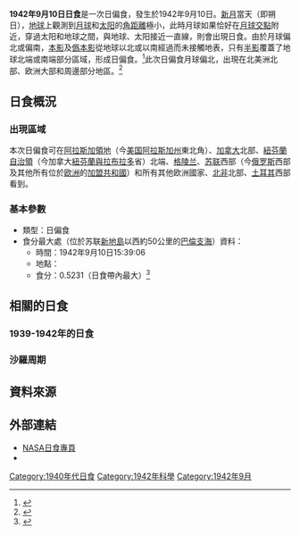 {{Infobox Solar eclipse
| Year        = 1942
| Month       = 9
| Day         = 10
| Type        = 日偏食
| Image       = SE1942Sep10P.png
| Image size  = 200px
| Image intro = 1942年9月10日日偏食路徑圖
  <!--   日食資料   -->
| Gamma       = 1.2571
| Mag         = 0.5231
| Saros       = 153
| Saros total = 70
| Saros seq   = 5
  <!--     食甚     -->
| Duration    = 
| Location    = [[苏联|苏联]][[新地島|新地島]]以西約50公里的[[巴倫支海|巴倫支海]]
| Coords      = {{coord|71.9|N|50.0|E}}
| Width       = 
  <!--   開始時間   -->
| Partial     = 
| Start type  = 
| Centre      = 
| Greatest    = 15:39:06
  <!--     倒數     -->
| hour        = 15
| minute      = 39
| second      = 6
| Duration_s  = 
}}
'''1942年9月10日日食'''是一次日偏食，發生於1942年9月10日。[[新月|新月]]當天（即朔日），[[地球|地球]]上觀測到[[月球|月球]]和[[太阳|太阳]]的[[角距離|角距離]]極小，此時月球如果恰好在[[月球交點|月球交點]]附近，穿過太阳和地球之間，與地球、太阳接近一直線，則會出現日食。由於月球偏北或偏南，[[本影|本影]]及[[僞本影|僞本影]]從地球以北或以南經過而未接觸地表，只有[[半影|半影]]覆蓋了地球北端或南端部分區域，形成日偏食。<ref name="astron">{{cite web|author=樊忠玉|title=日（月）食|url=http://www.astron.ac.cn/bencandy-51-1630-1.htm|publisher=中国天文科普网|accessdate=2016-03-26|archive-date=2014-09-17|archive-url=https://web.archive.org/web/20140917080048/http://www.astron.ac.cn/bencandy-51-1630-1.htm|dead-url=no}}</ref>此次日偏食月球偏北，出現在北美洲北部、欧洲大部和周邊部分地區。<ref name="NASAGIF">{{cite web|author=Fred Espenak|title=Paritial Solar Eclipse of 1942 Sep 10|url=http://eclipse.gsfc.nasa.gov/SEplot/SEplot1901/SE1942Sep10P.GIF|publisher=NASA Eclipse Web Site|accessdate=2016-03-26|archive-date=2020-10-28|archive-url=https://web.archive.org/web/20201028070134/https://eclipse.gsfc.nasa.gov/SEplot/SEplot1901/SE1942Sep10P.GIF|dead-url=no}}{{en}}</ref>

== 日食概況 ==
=== 出現區域 ===
本次日偏食可在[[阿拉斯加領地|阿拉斯加領地]]（今[[美国|美国]][[阿拉斯加州|阿拉斯加州]]東北角）、[[加拿大|加拿大]]北部、[[紐芬蘭自治領|紐芬蘭自治領]]（今加拿大[[紐芬蘭與拉布拉多|紐芬蘭與拉布拉多]]省）北端、[[格陵兰|格陵兰]]、[[苏联|苏联]]西部（今[[俄罗斯|俄罗斯]]西部及其他所有位於[[欧洲|欧洲]]的[[蘇聯加盟共和國|加盟共和國]]）和所有其他欧洲國家、[[北部非洲|北非]]北部、[[土耳其|土耳其]]西部看到。

=== 基本參數 ===
{{NoteUTC}}
* 類型：日偏食
* 食分最大處（位於苏联[[新地島|新地島]]以西約50公里的[[巴倫支海|巴倫支海]]）資料：
** 時間：1942年9月10日15:39:06
** 地點：{{coord|71.9|N|50.0|E}}
** 食分：0.5231（日食帶內最大）<ref name="Besselian">{{cite web|author=Fred Espenak|title=Besselian Elements - Paritial Solar Eclipse of 1942 Sep 10|url=http://eclipse.gsfc.nasa.gov/SEsearch/SEdata.php?Ecl=19420910|publisher=NASA Eclipse Web Site|accessdate=2016-03-26|archive-date=2020-10-28|archive-url=https://web.archive.org/web/20201028060618/https://eclipse.gsfc.nasa.gov/SEsearch/SEdata.php?Ecl=19420910|dead-url=no}}{{en}}</ref>

== 相關的日食 ==
=== 1939-1942年的日食 ===
{{Solar eclipse set 1939-1942}}

=== 沙羅周期 ===
{{Solar Saros series 153}}

== 資料來源 ==
{{reflist}}

== 外部連結 ==
{{日食主題}}
* [http://eclipse.gsfc.nasa.gov/solar.html NASA日食專頁]{{Wayback|url=http://eclipse.gsfc.nasa.gov/solar.html |date=20190108200537 }}{{en}}
* {{Partial solar eclipse NASA reference|1901/SE1942Sep10P|19420910}}

{{Solar eclipses
|nature=日偏食
|previous=[[1942年8月12日日食|1942年8月12日日食]]
|natureprevious=日偏食
|next=[[1943年2月4日日食|1943年2月4日日食]]
|naturenext=日全食
|previoussamenature=[[1942年8月12日日食|1942年8月12日日食]]
|nextsamenature=[[1946年1月3日日食|1946年1月3日日食]]
}}
{{日食}}

[[Category:1940年代日食|Category:1940年代日食]]
[[Category:1942年科學|Category:1942年科學]]
[[Category:1942年9月|Category:1942年9月]]